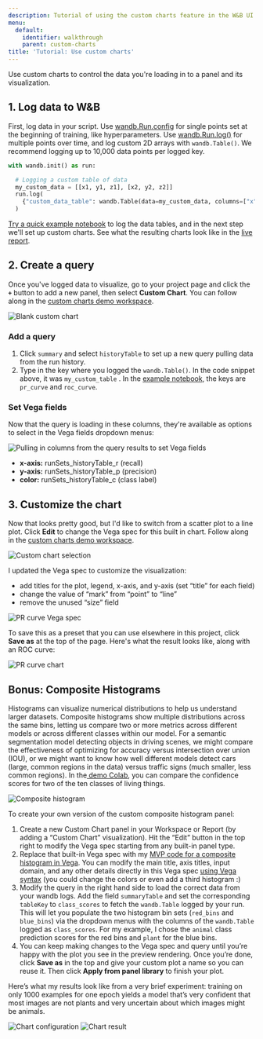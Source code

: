 ```yaml
---
description: Tutorial of using the custom charts feature in the W&B UI
menu:
  default:
    identifier: walkthrough
    parent: custom-charts
title: 'Tutorial: Use custom charts'
---
```


Use custom charts to control the data you're loading in to a panel and its visualization.


## 1. Log data to W&B

First, log data in your script. Use [wandb.Run.config](/models/track/config/) for single points set at the beginning of training, like hyperparameters. Use [wandb.Run.log()](/models/track/log/) for multiple points over time, and log custom 2D arrays with `wandb.Table()`. We recommend logging up to 10,000 data points per logged key.

```python
with wandb.init() as run: 

  # Logging a custom table of data
  my_custom_data = [[x1, y1, z1], [x2, y2, z2]]
  run.log(
    {"custom_data_table": wandb.Table(data=my_custom_data, columns=["x", "y", "z"])}
  )
```

[Try a quick example notebook](https://bit.ly/custom-charts-colab) to log the data tables, and in the next step we'll set up custom charts. See what the resulting charts look like in the [live report](https://app.wandb.ai/demo-team/custom-charts/reports/Custom-Charts--VmlldzoyMTk5MDc).

## 2. Create a query

Once you've logged data to visualize, go to your project page and click the **`+`** button to add a new panel, then select **Custom Chart**. You can follow along in the [custom charts demo workspace](https://app.wandb.ai/demo-team/custom-charts).

<Frame>
    <img src="/images/app_ui/create_a_query.png" alt="Blank custom chart"  />
</Frame>

### Add a query

1. Click `summary` and select `historyTable` to set up a new query pulling data from the run history.
2. Type in the key where you logged the `wandb.Table()`. In the code snippet above, it was `my_custom_table` . In the [example notebook](https://bit.ly/custom-charts-colab), the keys are `pr_curve` and `roc_curve`.

### Set Vega fields

Now that the query is loading in these columns, they're available as options to select in the Vega fields dropdown menus:

<Frame>
    <img src="/images/app_ui/set_vega_fields.png" alt="Pulling in columns from the query results to set Vega fields"  />
</Frame>

* **x-axis:** runSets_historyTable_r (recall)
* **y-axis:** runSets_historyTable_p (precision)
* **color:** runSets_historyTable_c (class label)

## 3. Customize the chart

Now that looks pretty good, but I'd like to switch from a scatter plot to a line plot. Click **Edit** to change the Vega spec for this built in chart. Follow along in the [custom charts demo workspace](https://app.wandb.ai/demo-team/custom-charts).

<Frame>
    <img src="/images/general/custom-charts-1.png" alt="Custom chart selection"  />
</Frame>

I updated the Vega spec to customize the visualization:

* add titles for the plot, legend, x-axis, and y-axis (set “title” for each field)
* change the value of “mark” from “point” to “line”
* remove the unused “size” field

<Frame>
    <img src="/images/app_ui/customize_vega_spec_for_pr_curve.png" alt="PR curve Vega spec"  />
</Frame>

To save this as a preset that you can use elsewhere in this project, click **Save as** at the top of the page. Here's what the result looks like, along with an ROC curve:

<Frame>
    <img src="/images/general/custom-charts-2.png" alt="PR curve chart"  />
</Frame>

## Bonus: Composite Histograms

Histograms can visualize numerical distributions to help us understand larger datasets. Composite histograms show multiple distributions across the same bins, letting us compare two or more metrics across different models or across different classes within our model. For a semantic segmentation model detecting objects in driving scenes, we might compare the effectiveness of optimizing for accuracy versus intersection over union (IOU), or we might want to know how well different models detect cars (large, common regions in the data) versus traffic signs (much smaller, less common regions). In the[ demo Colab](https://bit.ly/custom-charts-colab), you can compare the confidence scores for two of the ten classes of living things.

<Frame>
    <img src="/images/app_ui/composite_histograms.png" alt="Composite histogram"  />
</Frame>

To create your own version of the custom composite histogram panel:

1. Create a new Custom Chart panel in your Workspace or Report (by adding a “Custom Chart” visualization). Hit the “Edit” button in the top right to modify the Vega spec starting from any built-in panel type.
2. Replace that built-in Vega spec with my [MVP code for a composite histogram in Vega](https://gist.github.com/staceysv/9bed36a2c0c2a427365991403611ce21). You can modify the main title, axis titles, input domain, and any other details directly in this Vega spec [using Vega syntax](https://vega.github.io/) (you could change the colors or even add a third histogram :)
3. Modify the query in the right hand side to load the correct data from your wandb logs. Add the field `summaryTable` and set the corresponding `tableKey` to `class_scores` to fetch the `wandb.Table` logged by your run. This will let you populate the two histogram bin sets (`red_bins` and `blue_bins`) via the dropdown menus with the columns of the `wandb.Table` logged as `class_scores`. For my example, I chose the `animal` class prediction scores for the red bins and `plant` for the blue bins.
4. You can keep making changes to the Vega spec and query until you’re happy with the plot you see in the preview rendering. Once you’re done, click **Save as** in the top and give your custom plot a name so you can reuse it. Then click **Apply from panel library** to finish your plot.

Here’s what my results look like from a very brief experiment: training on only 1000 examples for one epoch yields a model that’s very confident that most images are not plants and very uncertain about which images might be animals.

<Frame>
    <img src="/images/general/custom-charts-3.png" alt="Chart configuration"  />
</Frame>

<Frame>
    <img src="/images/general/custom-charts-4.png" alt="Chart result"  />
</Frame>